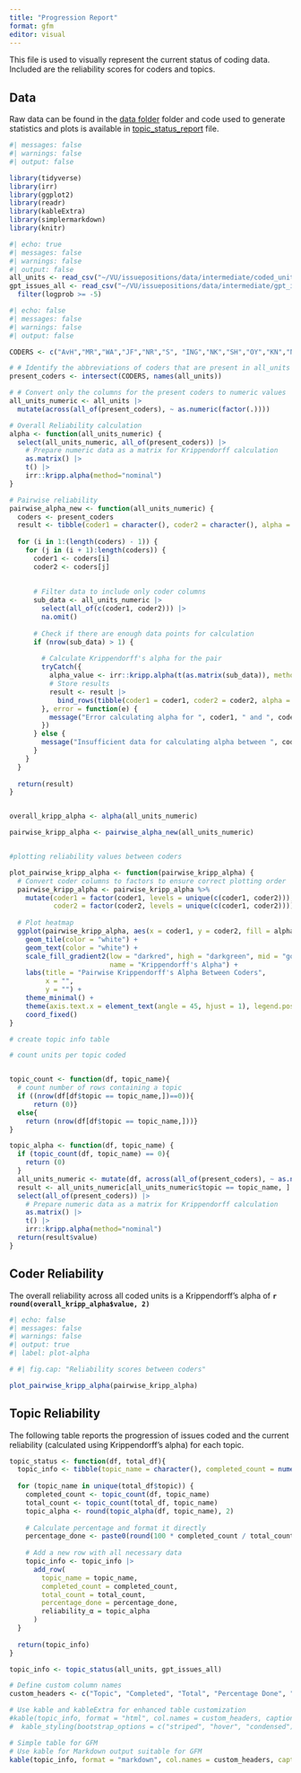 ```yaml
---
title: "Progression Report"
format: gfm
editor: visual
---
```


This file is used to visually represent the current status of coding data. Included are the reliability scores for coders and topics.

## Data

Raw data can be found in the [data folder](https://github.com/vanatteveldt/issuepositions/tree/main/data) folder and code used to generate statistics and plots is available in [topic_status_report](https://github.com/vanatteveldt/issuepositions/blob/main/src/data-processing/topic_status_report.R) file.

```r
#| messages: false
#| warnings: false
#| output: false

library(tidyverse)
library(irr)
library(ggplot2)
library(readr)
library(kableExtra)
library(simplermarkdown)
library(knitr)

```

```r
#| echo: true
#| messages: false
#| warnings: false
#| output: false
all_units <- read_csv("~/VU/issuepositions/data/intermediate/coded_units.csv")
gpt_issues_all <- read_csv("~/VU/issuepositions/data/intermediate/gpt_issues_all.csv") |>
  filter(logprob >= -5)

```


```r
#| echo: false
#| messages: false
#| warnings: false
#| output: false

CODERS <- c("AvH","MR","WA","JF","NR","S", "ING","NK","SH","OY","KN","NPR","JE","AM")

# # Identify the abbreviations of coders that are present in all_units
present_coders <- intersect(CODERS, names(all_units))

# # Convert only the columns for the present coders to numeric values
all_units_numeric <- all_units |> 
  mutate(across(all_of(present_coders), ~ as.numeric(factor(.))))

# Overall Reliability calculation
alpha <- function(all_units_numeric) {
  select(all_units_numeric, all_of(present_coders)) |>
    # Prepare numeric data as a matrix for Krippendorff calculation
    as.matrix() |>
    t() |>
    irr::kripp.alpha(method="nominal")
}

# Pairwise reliability
pairwise_alpha_new <- function(all_units_numeric) {
  coders <- present_coders
  result <- tibble(coder1 = character(), coder2 = character(), alpha = numeric())
  
  for (i in 1:(length(coders) - 1)) {
    for (j in (i + 1):length(coders)) {
      coder1 <- coders[i]
      coder2 <- coders[j]
      
      
      # Filter data to include only coder columns
      sub_data <- all_units_numeric |>
        select(all_of(c(coder1, coder2))) |>
        na.omit()
      
      # Check if there are enough data points for calculation
      if (nrow(sub_data) > 1) {
        
        # Calculate Krippendorff's alpha for the pair
        tryCatch({
          alpha_value <- irr::kripp.alpha(t(as.matrix(sub_data)), method = "nominal")
          # Store results
          result <- result |>
            bind_rows(tibble(coder1 = coder1, coder2 = coder2, alpha = alpha_value$value))
        }, error = function(e) {
          message("Error calculating alpha for ", coder1, " and ", coder2, ": ", e$message)
        })
      } else {
        message("Insufficient data for calculating alpha between ", coder1, " and ", coder2)
      }
    }
  }
  
  return(result)
}


overall_kripp_alpha <- alpha(all_units_numeric)

pairwise_kripp_alpha <- pairwise_alpha_new(all_units_numeric)


#plotting reliability values between coders

plot_pairwise_kripp_alpha <- function(pairwise_kripp_alpha) {
  # Convert coder columns to factors to ensure correct plotting order
  pairwise_kripp_alpha <- pairwise_kripp_alpha %>%
    mutate(coder1 = factor(coder1, levels = unique(c(coder1, coder2))),
           coder2 = factor(coder2, levels = unique(c(coder1, coder2))))
  
  # Plot heatmap
  ggplot(pairwise_kripp_alpha, aes(x = coder1, y = coder2, fill = alpha, label=round(alpha,2))) +
    geom_tile(color = "white") +
    geom_text(color = "white") +
    scale_fill_gradient2(low = "darkred", high = "darkgreen", mid = "gold", midpoint = 0.5,
                         name = "Krippendorff's Alpha") +
    labs(title = "Pairwise Krippendorff's Alpha Between Coders",
         x = "",
         y = "") +
    theme_minimal() +
    theme(axis.text.x = element_text(angle = 45, hjust = 1), legend.position = "none") +
    coord_fixed()
}

# create topic info table

# count units per topic coded


topic_count <- function(df, topic_name){
  # count number of rows containing a topic
  if ((nrow(df[df$topic == topic_name,])==0)){
      return (0)}
  else{
    return (nrow(df[df$topic == topic_name,]))}
}

topic_alpha <- function(df, topic_name) {
  if (topic_count(df, topic_name) == 0){
    return (0)
  }
  all_units_numeric <- mutate(df, across(all_of(present_coders), ~ as.numeric(factor(.))))
  result <- all_units_numeric[all_units_numeric$topic == topic_name, ] |>
  select(all_of(present_coders)) |>
    # Prepare numeric data as a matrix for Krippendorff calculation
    as.matrix() |>
    t() |>
    irr::kripp.alpha(method="nominal") 
  return(result$value)
}


```

## Coder Reliability

The overall reliability across all coded units is a Krippendorff's alpha of **`r round(overall_kripp_alpha$value, 2)`**

```r
#| echo: false
#| messages: false
#| warnings: false
#| output: true
#| label: plot-alpha

# #| fig.cap: "Reliability scores between coders"

plot_pairwise_kripp_alpha(pairwise_kripp_alpha)

```

## Topic Reliability

The following table reports the progression of issues coded and the current reliability (calculated using Krippendorff's alpha) for each topic.

```r

topic_status <- function(df, total_df){
  topic_info <- tibble(topic_name = character(), completed_count = numeric(), total_count = numeric(), percentage_done = character(), reliability_α = numeric())  # Initialize as character to hold the formatted percentage
  
  for (topic_name in unique(total_df$topic)) {
    completed_count <- topic_count(df, topic_name)
    total_count <- topic_count(total_df, topic_name)
    topic_alpha <- round(topic_alpha(df, topic_name), 2)
    
    # Calculate percentage and format it directly
    percentage_done <- paste0(round(100 * completed_count / total_count, 1), "%")
    
    # Add a new row with all necessary data
    topic_info <- topic_info |>
      add_row(
        topic_name = topic_name, 
        completed_count = completed_count, 
        total_count = total_count,
        percentage_done = percentage_done,
        reliability_α = topic_alpha
      )
  }
  
  return(topic_info)
}

topic_info <- topic_status(all_units, gpt_issues_all)

# Define custom column names
custom_headers <- c("Topic", "Completed", "Total", "Percentage Done", "Reliability (α)")

# Use kable and kableExtra for enhanced table customization
#kable(topic_info, format = "html", col.names = custom_headers, caption = "Topic Status Overview", align ='c') |>
#  kable_styling(bootstrap_options = c("striped", "hover", "condensed"), full_width = F)

# Simple table for GFM
# Use kable for Markdown output suitable for GFM
kable(topic_info, format = "markdown", col.names = custom_headers, caption = "Topic Status Overview", align = 'c')
```

